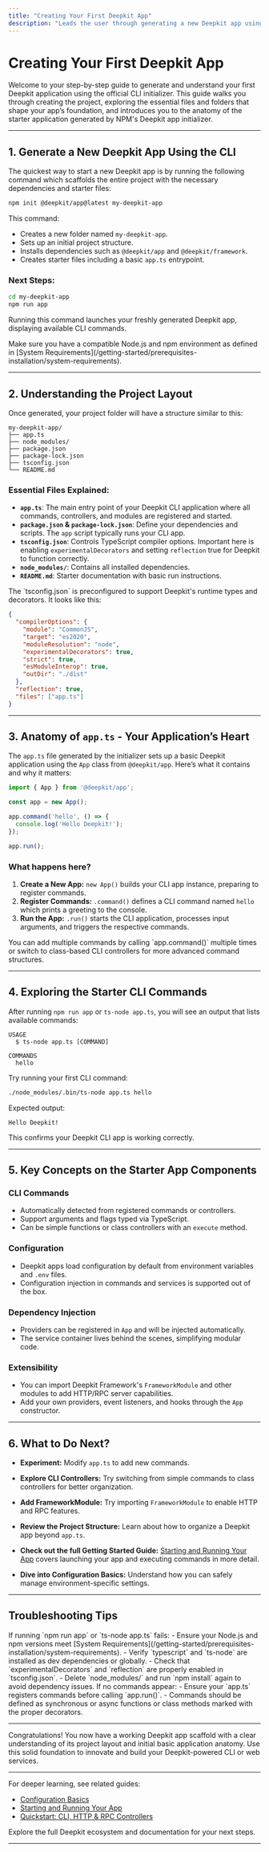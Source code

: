 ```yaml
---
title: "Creating Your First Deepkit App"
description: "Leads the user through generating a new Deepkit app using the CLI, highlighting the essential project files and folders created by the NPM initializer. Sets expectations for initial project layout and basic application anatomy."
---
```


# Creating Your First Deepkit App

Welcome to your step-by-step guide to generate and understand your first Deepkit application using the official CLI initializer. This guide walks you through creating the project, exploring the essential files and folders that shape your app’s foundation, and introduces you to the anatomy of the starter application generated by NPM's Deepkit app initializer.

---

## 1. Generate a New Deepkit App Using the CLI

The quickest way to start a new Deepkit app is by running the following command which scaffolds the entire project with the necessary dependencies and starter files:

```bash
npm init @deepkit/app@latest my-deepkit-app
```

This command:

- Creates a new folder named `my-deepkit-app`.
- Sets up an initial project structure.
- Installs dependencies such as `@deepkit/app` and `@deepkit/framework`.
- Creates starter files including a basic `app.ts` entrypoint.

### Next Steps:
```bash
cd my-deepkit-app
npm run app
```
Running this command launches your freshly generated Deepkit app, displaying available CLI commands.

<Tip>
Make sure you have a compatible Node.js and npm environment as defined in [System Requirements](/getting-started/prerequisites-installation/system-requirements).
</Tip>

---

## 2. Understanding the Project Layout

Once generated, your project folder will have a structure similar to this:

```
my-deepkit-app/
├── app.ts
├── node_modules/
├── package.json
├── package-lock.json
├── tsconfig.json
└── README.md
```

### Essential Files Explained:

- **`app.ts`**: The main entry point of your Deepkit CLI application where all commands, controllers, and modules are registered and started.
- **`package.json` & `package-lock.json`**: Define your dependencies and scripts. The `app` script typically runs your CLI app.
- **`tsconfig.json`**: Controls TypeScript compiler options. Important here is enabling `experimentalDecorators` and setting `reflection` true for Deepkit to function correctly.
- **`node_modules/`**: Contains all installed dependencies.
- **`README.md`**: Starter documentation with basic run instructions.

<Tip>
The `tsconfig.json` is preconfigured to support Deepkit's runtime types and decorators. It looks like this:

```json
{
  "compilerOptions": {
    "module": "CommonJS",
    "target": "es2020",
    "moduleResolution": "node",
    "experimentalDecorators": true,
    "strict": true,
    "esModuleInterop": true,
    "outDir": "./dist"
  },
  "reflection": true,
  "files": ["app.ts"]
}
```

</Tip>

---

## 3. Anatomy of `app.ts` - Your Application’s Heart

The `app.ts` file generated by the initializer sets up a basic Deepkit application using the `App` class from `@deepkit/app`. Here’s what it contains and why it matters:

```typescript
import { App } from '@deepkit/app';

const app = new App();

app.command('hello', () => {
  console.log('Hello Deepkit!');
});

app.run();
```

### What happens here?

1. **Create a New App:** `new App()` builds your CLI app instance, preparing to register commands.
2. **Register Commands:** `.command()` defines a CLI command named `hello` which prints a greeting to the console.
3. **Run the App:** `.run()` starts the CLI application, processes input arguments, and triggers the respective commands.

<Tip>
You can add multiple commands by calling `app.command()` multiple times or switch to class-based CLI controllers for more advanced command structures.
</Tip>

---

## 4. Exploring the Starter CLI Commands

After running `npm run app` or `ts-node app.ts`, you will see an output that lists available commands:

```
USAGE
  $ ts-node app.ts [COMMAND]

COMMANDS
  hello
```

Try running your first CLI command:

```bash
./node_modules/.bin/ts-node app.ts hello
```

Expected output:

```
Hello Deepkit!
```

This confirms your Deepkit CLI app is working correctly.

---

## 5. Key Concepts on the Starter App Components

### CLI Commands
- Automatically detected from registered commands or controllers.
- Support arguments and flags typed via TypeScript.
- Can be simple functions or class controllers with an `execute` method.

### Configuration
- Deepkit apps load configuration by default from environment variables and `.env` files.
- Configuration injection in commands and services is supported out of the box.

### Dependency Injection
- Providers can be registered in `App` and will be injected automatically.
- The service container lives behind the scenes, simplifying modular code.

### Extensibility
- You can import Deepkit Framework's `FrameworkModule` and other modules to add HTTP/RPC server capabilities.
- Add your own providers, event listeners, and hooks through the `App` constructor.

---

## 6. What to Do Next?

- **Experiment:** Modify `app.ts` to add new commands.

- **Explore CLI Controllers:** Try switching from simple commands to class controllers for better organization.

- **Add FrameworkModule:** Try importing `FrameworkModule` to enable HTTP and RPC features.

- **Review the Project Structure:** Learn about how to organize a Deepkit app beyond `app.ts`.

- **Check out the full Getting Started Guide:** [Starting and Running Your App](/getting-started/running-and-validation/starting-the-app) covers launching your app and executing commands in more detail.

- **Dive into Configuration Basics:** Understand how you can safely manage environment-specific settings.

---

## Troubleshooting Tips

<Tip>
If running `npm run app` or `ts-node app.ts` fails:
- Ensure your Node.js and npm versions meet [System Requirements](/getting-started/prerequisites-installation/system-requirements).
- Verify `typescript` and `ts-node` are installed as dev dependencies or globally.
- Check that `experimentalDecorators` and `reflection` are properly enabled in `tsconfig.json`.
- Delete `node_modules/` and run `npm install` again to avoid dependency issues.
</Tip>

<Tip>
If no commands appear:
- Ensure your `app.ts` registers commands before calling `app.run()`.
- Commands should be defined as synchronous or async functions or class methods marked with the proper decorators.
</Tip>

---

Congratulations! You now have a working Deepkit app scaffold with a clear understanding of its project layout and initial basic application anatomy. Use this solid foundation to innovate and build your Deepkit-powered CLI or web services.

---

For deeper learning, see related guides:
- [Configuration Basics](/getting-started/first-app-setup/configuration-basics)
- [Starting and Running Your App](/getting-started/running-and-validation/starting-the-app)
- [Quickstart: CLI, HTTP & RPC Controllers](/guides/getting-started/quickstart-cli-http-rpc)

Explore the full Deepkit ecosystem and documentation for your next steps.

---